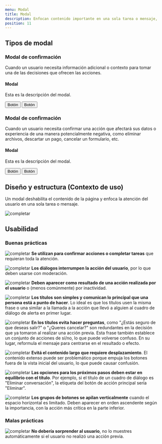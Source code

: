 ```yaml
---
menu: Modal
title: Modal
description: Enfocan contenido importante en una sola tarea o mensaje, sobre la página y bloquea otras interacciones.
position: 11
---
```




## Tipos de modal

### Modal de confirmación

Cuando un usuario necesita información adicional o contexto para tomar una de las decisiones que ofrecen las acciones.

<Example>

<div class="modal d-block" tabindex="-1" role="dialog">
  <div class="modal-dialog modal-sm" role="document">
    <div class="modal-content">
      <div class="modal-header"><h4 class="modal-title">Modal</h4></div>
      <div class="modal-body"><p>Esta es la descripción del modal.</p></div>
      <div class="modal-footer">
        <button type="button" class="btn btn-link" data-dismiss="modal">
          Botón
        </button>
        <button type="button" class="btn btn-primary">Botón</button>
      </div>
    </div>
  </div>
</div>
<div class=" show"></div>

</Example>

### Modal de confirmación

Cuando un usuario necesita confirmar una acción que afectará sus datos o experiencia de una manera potencialmente negativa, como eliminar archivos, descartar un pago, cancelar un formulario, etc.

<Example>

<div class="modal d-block" tabindex="-1" role="dialog">
  <div class="modal-dialog modal-sm" role="document">
    <div class="modal-content">
      <div class="modal-header"><h4 class="modal-title">Modal</h4></div>
      <div class="modal-body"><p>Esta es la descripción del modal.</p></div>
      <div class="modal-footer">
        <button type="button" class="btn btn-secondary" data-dismiss="modal">
          Botón
        </button>
        <button type="button" class="btn btn-danger">Botón</button>
      </div>
    </div>
  </div>
</div>
<div class=" show"></div>

</Example>

## Diseño y estructura (Contexto de uso)

Un modal deshabilita el contenido de la página y enfoca la atención del usuario en una sola tarea o mensaje.

![completar](/componentes/modals/modal.svg)

## Usabilidad

### Buenas prácticas

![completar](/bxs-check-circle.svg) **Se utilizan para confirmar acciones o completar tareas** que requieran toda la atención. 

![completar](/bxs-check-circle.svg) **Los diálogos interrumpen la acción del usuario**, por lo que deben usarse con moderación. 

![completar](/bxs-check-circle.svg) **Deben aparecer como resultado de una acción realizada por el usuario** o (menos comúnmente) por inactividad. 

![completar](/bxs-check-circle.svg) **Los títulos son simples y comunican lo principal que una persona está a punto de hacer**. 
Lo ideal es que los títulos usen la misma frase o una similar a la llamada a la acción que llevó a alguien al cuadro de diálogo de alerta en primer lugar. 

![completar](/bxs-check-circle.svg) **En los títulos evita hacer preguntas**, como "¿Estás seguro de que deseas salir?" o "¿Queres cancelar?" son redundantes en la decisión que ya tomaron al realizar una acción previa. 
Esta frase también establece un conjunto de acciones de sí/no, lo que puede volverse confuso. 
En su lugar, reformula el mensaje para centrarse en el resultado o efecto. 

![completar](/bxs-check-circle.svg) **Evitá el contenido largo que requiere desplazamiento**. El contenido extenso puede ser problemático porque empuja los botones fuera de la vista inicial del usuario, lo que puede causar confusión. 

![completar](/bxs-check-circle.svg) **Las opciones para los próximos pasos deben estar en equilibrio con el título**. Por ejemplo, si el título de un cuadro de diálogo es "Eliminar conversación", la etiqueta del botón de acción principal sería "Eliminar". 

![completar](/bxs-check-circle.svg) **Los grupos de botones se apilan verticalmente** cuando el espacio horizontal es limitado. Deben aparecer en orden ascendente según la importancia, con la acción más crítica en la parte inferior.

### Malas prácticas

![completar](/bxs-x-circle.svg) **No debería sorprender al usuario**, no lo muestres automáticamente si el usuario no realizó una acción previa.